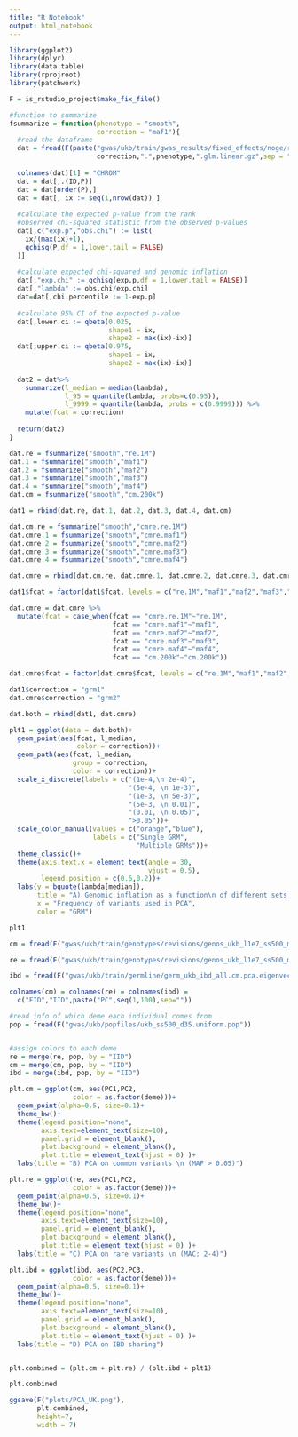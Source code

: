 ```yaml
---
title: "R Notebook"
output: html_notebook
---
```




```r

library(ggplot2)
library(dplyr)
library(data.table)
library(rprojroot)
library(patchwork)

F = is_rstudio_project$make_fix_file()

```



```r

#function to summarize
fsummarize = function(phenotype = "smooth",
                      correction = "maf1"){
  #read the dataframe
  dat = fread(F(paste("gwas/ukb/train/gwas_results/fixed_effects/noge/revisions/gwas_ukb_train.noge.1.uniform.",
                      correction,".",phenotype,".glm.linear.gz",sep = "")))
  
  colnames(dat)[1] = "CHROM"
  dat = dat[,.(ID,P)]
  dat = dat[order(P),]
  dat = dat[, ix := seq(1,nrow(dat)) ]
  
  #calculate the expected p-value from the rank 
  #observed chi-squared statistic from the observed p-values
  dat[,c("exp.p","obs.chi") := list(
    ix/(max(ix)+1), 
    qchisq(P,df = 1,lower.tail = FALSE)
  )]
  
  #calculate expected chi-squared and genomic inflation
  dat[,"exp.chi" := qchisq(exp.p,df = 1,lower.tail = FALSE)]
  dat[,"lambda" := obs.chi/exp.chi]
  dat=dat[,chi.percentile := 1-exp.p]
  
  #calculate 95% CI of the expected p-value
  dat[,lower.ci := qbeta(0.025,
                         shape1 = ix,
                         shape2 = max(ix)-ix)]
  dat[,upper.ci := qbeta(0.975,
                         shape1 = ix,
                         shape2 = max(ix)-ix)]
  
  dat2 = dat%>%
    summarize(l_median = median(lambda),
              l_95 = quantile(lambda, probs=c(0.95)),
              l_9999 = quantile(lambda, probs = c(0.9999))) %>%
    mutate(fcat = correction)
  
  return(dat2)
}

```


```r

dat.re = fsummarize("smooth","re.1M")
dat.1 = fsummarize("smooth","maf1")
dat.2 = fsummarize("smooth","maf2")
dat.3 = fsummarize("smooth","maf3")
dat.4 = fsummarize("smooth","maf4")
dat.cm = fsummarize("smooth","cm.200k")

dat1 = rbind(dat.re, dat.1, dat.2, dat.3, dat.4, dat.cm)

dat.cm.re = fsummarize("smooth","cmre.re.1M")
dat.cmre.1 = fsummarize("smooth","cmre.maf1")
dat.cmre.2 = fsummarize("smooth","cmre.maf2")
dat.cmre.3 = fsummarize("smooth","cmre.maf3")
dat.cmre.4 = fsummarize("smooth","cmre.maf4")

dat.cmre = rbind(dat.cm.re, dat.cmre.1, dat.cmre.2, dat.cmre.3, dat.cmre.4, dat.cm)

dat1$fcat = factor(dat1$fcat, levels = c("re.1M","maf1","maf2","maf3","maf4","cm.200k"))

dat.cmre = dat.cmre %>%
  mutate(fcat = case_when(fcat == "cmre.re.1M"~"re.1M",
                          fcat == "cmre.maf1"~"maf1",
                          fcat == "cmre.maf2"~"maf2",
                          fcat == "cmre.maf3"~"maf3",
                          fcat == "cmre.maf4"~"maf4",
                          fcat == "cm.200k"~"cm.200k"))

dat.cmre$fcat = factor(dat.cmre$fcat, levels = c("re.1M","maf1","maf2","maf3","maf4","cm.200k"))

dat1$correction = "grm1"
dat.cmre$correction = "grm2"

dat.both = rbind(dat1, dat.cmre)
```


```r

plt1 = ggplot(data = dat.both)+
  geom_point(aes(fcat, l_median, 
                 color = correction))+
  geom_path(aes(fcat, l_median, 
                group = correction,
                color = correction))+
  scale_x_discrete(labels = c("(1e-4,\n 2e-4)",
                              "(5e-4, \n 1e-3)",
                              "(1e-3, \n 5e-3)",
                              "(5e-3, \n 0.01)",
                              "(0.01, \n 0.05)",
                              ">0.05"))+
  scale_color_manual(values = c("orange","blue"),
                     labels = c("Single GRM",
                                "Multiple GRMs"))+
  theme_classic()+
  theme(axis.text.x = element_text(angle = 30, 
                                   vjust = 0.5),
        legend.position = c(0.6,0.2))+
  labs(y = bquote(lambda[median]),
       title = "A) Genomic inflation as a function\n of different sets of PCs",
       x = "Frequency of variants used in PCA",
       color = "GRM")

plt1

```


```r

cm = fread(F("gwas/ukb/train/genotypes/revisions/genos_ukb_l1e7_ss500_m0.08_uniform_chr1_20.rmdup.train.cm.200k.pca.eigenvec.gz"))

re = fread(F("gwas/ukb/train/genotypes/revisions/genos_ukb_l1e7_ss500_m0.08_uniform_chr1_20.rmdup.train.re.1M.pca.eigenvec.gz"))

ibd = fread(F("gwas/ukb/train/germline/germ_ukb_ibd_all.cm.pca.eigenvec"))

colnames(cm) = colnames(re) = colnames(ibd) =
  c("FID","IID",paste("PC",seq(1,100),sep=""))

#read info of which deme each individual comes from
pop = fread(F("gwas/ukb/popfiles/ukb_ss500_d35.uniform.pop"))


#assign colors to each deme
re = merge(re, pop, by = "IID")
cm = merge(cm, pop, by = "IID")
ibd = merge(ibd, pop, by = "IID")

plt.cm = ggplot(cm, aes(PC1,PC2,
                color = as.factor(deme)))+
  geom_point(alpha=0.5, size=0.1)+
  theme_bw()+
  theme(legend.position="none",
        axis.text=element_text(size=10),
        panel.grid = element_blank(),
        plot.background = element_blank(),
        plot.title = element_text(hjust = 0) )+
  labs(title = "B) PCA on common variants \n (MAF > 0.05)")

plt.re = ggplot(re, aes(PC1,PC2,
                color = as.factor(deme)))+
  geom_point(alpha=0.5, size=0.1)+
  theme_bw()+
  theme(legend.position="none",
        axis.text=element_text(size=10),
        panel.grid = element_blank(),
        plot.background = element_blank(),
        plot.title = element_text(hjust = 0) )+
  labs(title = "C) PCA on rare variants \n (MAC: 2-4)")

plt.ibd = ggplot(ibd, aes(PC2,PC3,
                color = as.factor(deme)))+
  geom_point(alpha=0.5, size=0.1)+
  theme_bw()+
  theme(legend.position="none",
        axis.text=element_text(size=10),
        panel.grid = element_blank(),
        plot.background = element_blank(),
        plot.title = element_text(hjust = 0) )+
  labs(title = "D) PCA on IBD sharing")



```



```r

plt.combined = (plt.cm + plt.re) / (plt.ibd + plt1) 

plt.combined

ggsave(F("plots/PCA_UK.png"),
       plt.combined,
       height=7, 
       width = 7)
```




